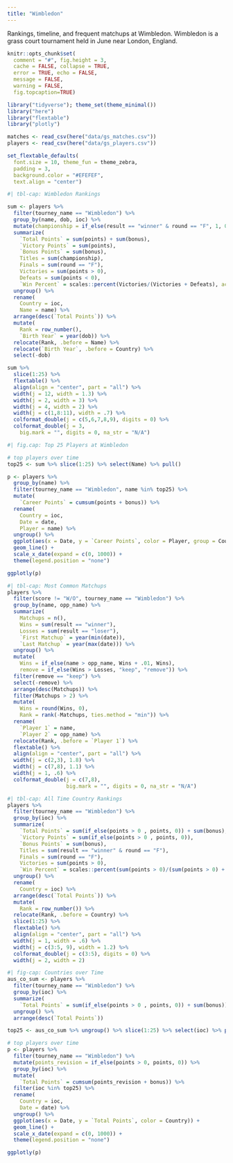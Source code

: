 ```yaml
---
title: "Wimbledon"
---
```


Rankings, timeline, and frequent matchups at Wimbledon. Wimbledon is a grass court tournament held in June near London, England.

```r
knitr::opts_chunk$set(
  comment = "#", fig.height = 3, 
  cache = FALSE, collapse = TRUE,
  error = TRUE, echo = FALSE,
  message = FALSE,
  warning = FALSE,
  fig.topcaption=TRUE)
```

```r
library("tidyverse"); theme_set(theme_minimal())
library("here")
library("flextable")
library("plotly")

matches <- read_csv(here("data/gs_matches.csv"))
players <- read_csv(here("data/gs_players.csv"))

set_flextable_defaults(
  font.size = 10, theme_fun = theme_zebra,
  padding = 3,
  background.color = "#EFEFEF",
  text.align = "center")
```

```r
#| tbl-cap: Wimbledon Rankings

sum <- players %>%
  filter(tourney_name == "Wimbledon") %>%
  group_by(name, dob, ioc) %>%
  mutate(championship = if_else(result == "winner" & round == "F", 1, 0)) %>%
  summarize(
    `Total Points` = sum(points) + sum(bonus),
    `Victory Points` = sum(points),
    `Bonus Points` = sum(bonus),
    Titles = sum(championship),
    Finals = sum(round == "F"),
    Victories = sum(points > 0),
    Defeats = sum(points < 0),
    `Win Percent` = scales::percent(Victories/(Victories + Defeats), accuracy = .01)) %>%
  ungroup() %>%
  rename(
    Country = ioc,
    Name = name) %>%
  arrange(desc(`Total Points`)) %>%
  mutate(
    Rank = row_number(),
    `Birth Year` = year(dob)) %>%
  relocate(Rank, .before = Name) %>%
  relocate(`Birth Year`, .before = Country) %>%
  select(-dob)

sum %>%
  slice(1:25) %>%
  flextable() %>%
  align(align = "center", part = "all") %>%
  width(j = 12, width = 1.3) %>%
  width(j = 2, width = 3) %>%
  width(j = 4, width = 2) %>%
  width(j = c(1,8:11), width = .7) %>%
  colformat_double(j = c(5,6,7,8,9), digits = 0) %>%
  colformat_double(j = 3,
    big.mark = "", digits = 0, na_str = "N/A")
```

```r
#| fig.cap: Top 25 Players at Wimbledon

# top players over time
top25 <- sum %>% slice(1:25) %>% select(Name) %>% pull()

p <- players %>%
  group_by(name) %>%
  filter(tourney_name == "Wimbledon", name %in% top25) %>%
  mutate(
    `Career Points` = cumsum(points + bonus)) %>%
  rename(
    Country = ioc,
    Date = date,
    Player = name) %>%
  ungroup() %>%
  ggplot(aes(x = Date, y = `Career Points`, color = Player, group = Country)) +
  geom_line() +
  scale_x_date(expand = c(0, 1000)) +
  theme(legend.position = "none")

ggplotly(p)
```

```r
#| tbl-cap: Most Common Matchups
players %>%
  filter(score != "W/O", tourney_name == "Wimbledon") %>%
  group_by(name, opp_name) %>%
  summarize(
    Matchups = n(),
    Wins = sum(result == "winner"),
    Losses = sum(result == "loser"),
    `First Matchup` = year(min(date)),
    `Last Matchup` = year(max(date))) %>%
  ungroup() %>%
  mutate(
    Wins = if_else(name > opp_name, Wins + .01, Wins),
    remove = if_else(Wins > Losses, "keep", "remove")) %>%
  filter(remove == "keep") %>%
  select(-remove) %>%
  arrange(desc(Matchups)) %>%
  filter(Matchups > 2) %>%
  mutate(
    Wins = round(Wins, 0),
    Rank = rank(-Matchups, ties.method = "min")) %>%
  rename(
    `Player 1` = name,
    `Player 2` = opp_name) %>%
  relocate(Rank, .before = `Player 1`) %>%
  flextable() %>%
  align(align = "center", part = "all") %>%
  width(j = c(2,3), 1.8) %>%
  width(j = c(7,8), 1.1) %>%
  width(j = 1, .6) %>%
  colformat_double(j = c(7,8),
                   big.mark = "", digits = 0, na_str = "N/A")
```

```r
#| tbl-cap: All Time Country Rankings
players %>%
  filter(tourney_name == "Wimbledon") %>%
  group_by(ioc) %>%
  summarize(
    `Total Points` = sum(if_else(points > 0 , points, 0)) + sum(bonus),
    `Victory Points` = sum(if_else(points > 0 , points, 0)),
    `Bonus Points` = sum(bonus),
    Titles = sum(result == "winner" & round == "F"),
    Finals = sum(round == "F"),
    Victories = sum(points > 0),
    `Win Percent` = scales::percent(sum(points > 0)/(sum(points > 0) + sum(points < 0)), accuracy = .01)) %>%
  ungroup() %>%
  rename(
    Country = ioc) %>%
  arrange(desc(`Total Points`)) %>%
  mutate(
    Rank = row_number()) %>%
  relocate(Rank, .before = Country) %>%
  slice(1:25) %>%
  flextable() %>%
  align(align = "center", part = "all") %>%
  width(j = 1, width = .6) %>%
  width(j = c(3:5, 9), width = 1.2) %>%
  colformat_double(j = c(3:5), digits = 0) %>%
  width(j = 2, width = 2)
```

```r
#| fig-cap: Countries over Time
aus_co_sum <- players %>%
  filter(tourney_name == "Wimbledon") %>%
  group_by(ioc) %>%
  summarize(
    `Total Points` = sum(if_else(points > 0 , points, 0)) + sum(bonus)) %>%
  ungroup() %>%
  arrange(desc(`Total Points`))

top25 <- aus_co_sum %>% ungroup() %>% slice(1:25) %>% select(ioc) %>% pull()

# top players over time
p <- players %>%
  filter(tourney_name == "Wimbledon") %>%
  mutate(points_revision = if_else(points > 0, points, 0)) %>%
  group_by(ioc) %>%
  mutate(
    `Total Points` = cumsum(points_revision + bonus)) %>%
  filter(ioc %in% top25) %>%
  rename(
    Country = ioc,
    Date = date) %>%
  ungroup() %>%
  ggplot(aes(x = Date, y = `Total Points`, color = Country)) +
  geom_line() +
  scale_x_date(expand = c(0, 1000)) +
  theme(legend.position = "none")

ggplotly(p)
```
